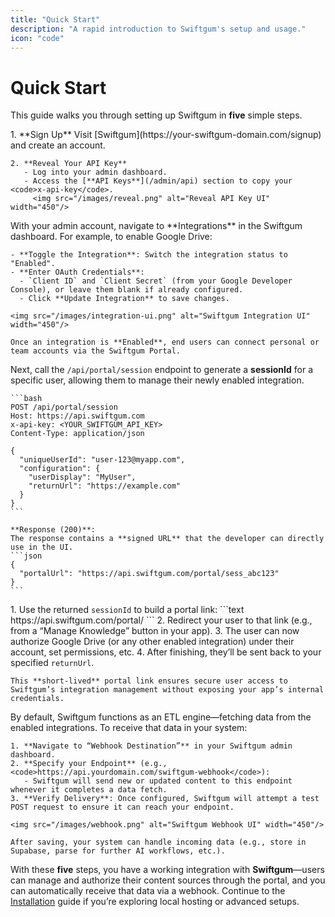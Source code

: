 ```yaml
---
title: "Quick Start"
description: "A rapid introduction to Swiftgum's setup and usage."
icon: "code"
---
```


# Quick Start

This guide walks you through setting up Swiftgum in **five** simple steps.

<Steps>

  <Step title="Sign Up & Retrieve API Key">
    1. **Sign Up**  
       Visit [Swiftgum](https://your-swiftgum-domain.com/signup) and create an account.

    2. **Reveal Your API Key**  
       - Log into your admin dashboard.
       - Access the [**API Keys**](/admin/api) section to copy your <code>x-api-key</code>.
         <img src="/images/reveal.png" alt="Reveal API Key UI" width="450"/>
  </Step>

  <Step title="Activate an Integration">
    With your admin account, navigate to **Integrations** in the Swiftgum dashboard. For example, to enable Google Drive:

    - **Toggle the Integration**: Switch the integration status to "Enabled".
    - **Enter OAuth Credentials**:  
      - `Client ID` and `Client Secret` (from your Google Developer Console), or leave them blank if already configured.
      - Click **Update Integration** to save changes.

    <img src="/images/integration-ui.png" alt="Swiftgum Integration UI" width="450"/>

    Once an integration is **Enabled**, end users can connect personal or team accounts via the Swiftgum Portal.
  </Step>

  <Step title="Create a Portal Session">
    Next, call the <code>/api/portal/session</code> endpoint to generate a <strong>sessionId</strong> for a specific user, allowing them to manage their newly enabled integration.

    ```bash
    POST /api/portal/session
    Host: https://api.swiftgum.com
    x-api-key: <YOUR_SWIFTGUM_API_KEY>
    Content-Type: application/json

    {
      "uniqueUserId": "user-123@myapp.com",
      "configuration": {
        "userDisplay": "MyUser",
        "returnUrl": "https://example.com"
      }
    }
    ```

    **Response (200)**:
    The response contains a **signed URL** that the developer can directly use in the UI.  
    ```json
    {
      "portalUrl": "https://api.swiftgum.com/portal/sess_abc123"
    }
    ```
  </Step>

  <Step title="Redirect User to the Portal">
    1. Use the returned <code>sessionId</code> to build a portal link:
       ```text
       https://api.swiftgum.com/portal/<sessionId>
       ```
    2. Redirect your user to that link (e.g., from a “Manage Knowledge” button in your app).
    3. The user can now authorize Google Drive (or any other enabled integration) under their account, set permissions, etc.
    4. After finishing, they’ll be sent back to your specified <code>returnUrl</code>.

    This **short-lived** portal link ensures secure user access to Swiftgum’s integration management without exposing your app’s internal credentials.
  </Step>

  <Step title="Configure a Webhook Destination">
    By default, Swiftgum functions as an ETL engine—fetching data from the enabled integrations. To receive that data in your system:
    
    1. **Navigate to “Webhook Destination”** in your Swiftgum admin dashboard.
    2. **Specify your Endpoint** (e.g., <code>https://api.yourdomain.com/swiftgum-webhook</code>):
       - Swiftgum will send new or updated content to this endpoint whenever it completes a data fetch.
    3. **Verify Delivery**: Once configured, Swiftgum will attempt a test POST request to ensure it can reach your endpoint.

    <img src="/images/webhook.png" alt="Swiftgum Webhook UI" width="450"/>

    After saving, your system can handle incoming data (e.g., store in Supabase, parse for further AI workflows, etc.).
  </Step>

</Steps>

With these **five** steps, you have a working integration with **Swiftgum**—users can manage and authorize their content sources through the portal, and you can automatically receive that data via a webhook. Continue to the [Installation](installation.md) guide if you’re exploring local hosting or advanced setups.
